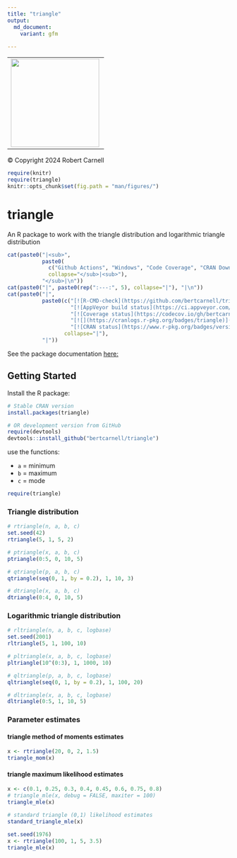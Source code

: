 ```yaml
---
title: "triangle"
output: 
  md_document:
    variant: gfm
  
---
```


<!-- DO NOT EDIT:  README.md is created from README.Rmd -->

<div>
  <table style="border: 0">
    <tr>
      <td>
        <img align="left" width="200" height="200" src="man/figures/logo.svg"/>
      </td>
    </tr>
  </table>
</div>
<footer>&copy; Copyright 2024 Robert Carnell</footer>

```r
require(knitr)
require(triangle)
knitr::opts_chunk$set(fig.path = "man/figures/")
```

# triangle

An R package to work with the triangle distribution and logarithmic triangle distribution

```r
cat(paste0("|<sub>", 
           paste0(
             c("Github Actions", "Windows", "Code Coverage", "CRAN Downloads", "CRAN"), 
             collapse="</sub>|<sub>"), 
           "</sub>|\n"))
cat(paste0("|", paste0(rep(":---:", 5), collapse="|"), "|\n"))
cat(paste0("|", 
           paste0(c("[![R-CMD-check](https://github.com/bertcarnell/triangle/actions/workflows/r-cmd-check.yml/badge.svg)](https://github.com/bertcarnell/triangle/actions/workflows/r-cmd-check.yml)",
                    "[![AppVeyor build status](https://ci.appveyor.com/api/projects/status/github/bertcarnell/triangle?branch=master&svg=true)](https://ci.appveyor.com/project/bertcarnell/triangle)",
                    "[![Coverage status](https://codecov.io/gh/bertcarnell/triangle/branch/master/graph/badge.svg)](https://codecov.io/github/bertcarnell/triangle?branch=master)",
                    "[![](https://cranlogs.r-pkg.org/badges/triangle)](https://cran.r-project.org/package=triangle)",
                    "[![CRAN status](https://www.r-pkg.org/badges/version/triangle)](https://cran.r-project.org/package=triangle)"),
                  collapse="|"), 
           "|"))

```

See the package documentation [here:](https://bertcarnell.github.io/triangle/)

## Getting Started

Install the R package:

```r
# Stable CRAN version
install.packages(triangle)

# OR development version from GitHub
require(devtools)
devtools::install_github("bertcarnell/triangle")
```

use the functions:

- `a` = minimum
- `b` = maximum
- `c` = mode

```r
require(triangle)
```

### Triangle distribution

```r
# rtriangle(n, a, b, c)
set.seed(42)
rtriangle(5, 1, 5, 2)

# ptriangle(x, a, b, c)
ptriangle(0:5, 0, 10, 5)

# qtriangle(p, a, b, c)
qtriangle(seq(0, 1, by = 0.2), 1, 10, 3)

# dtriangle(x, a, b, c)
dtriangle(0:4, 0, 10, 5)
```

### Logarithmic triangle distribution

```r
# rltriangle(n, a, b, c, logbase)
set.seed(2001)
rltriangle(5, 1, 100, 10)

# pltriangle(x, a, b, c, logbase)
pltriangle(10^(0:3), 1, 1000, 10)

# qltriangle(p, a, b, c, logbase)
qltriangle(seq(0, 1, by = 0.2), 1, 100, 20)

# dltriangle(x, a, b, c, logbase)
dltriangle(0:5, 1, 10, 5)
```

### Parameter estimates

#### triangle method of moments estimates

```r
x <- rtriangle(20, 0, 2, 1.5)
triangle_mom(x)
```

#### triangle maximum likelihood estimates

```r
x <- c(0.1, 0.25, 0.3, 0.4, 0.45, 0.6, 0.75, 0.8)
# triangle_mle(x, debug = FALSE, maxiter = 100)
triangle_mle(x)

# standard triangle (0,1) likelihood estimates
standard_triangle_mle(x)

set.seed(1976)
x <- rtriangle(100, 1, 5, 3.5)
triangle_mle(x)
```
